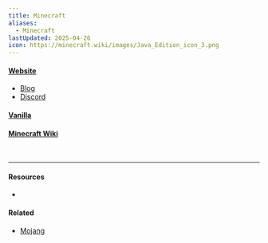 ```yaml
---
title: Minecraft
aliases:
  - Minecraft
lastUpdated: 2025-04-26
icon: https://minecraft.wiki/images/Java_Edition_icon_3.png
---
```



#### [Website](https://minecraft.net)
- [Blog](https://minecraft.net/en-us/articles)
- [Discord](https://discord.gg/minecraft)

#### [Vanilla](/vanilla)
#### [Minecraft Wiki](/minecraftwiki)

<br />

<Yb src="https://youtube.com/embed/MmB9b5njVbA" />

---

#### Resources

- <Wiki src="https://minecraft.wiki/w/Minecraft" />

#### Related
- [Mojang](/mojang)

